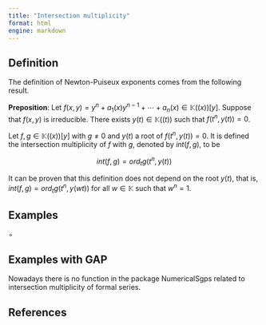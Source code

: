```yaml
---
title: "Intersection multiplicity"
format: html
engine: markdown
---
```


## Definition

The definition of Newton-Puiseux exponents comes from the following result.

$\textbf{Preposition}$: Let $f(x,y) = y^n + a_1(x)y^{n-1} + \cdots + a_n(x) \in \mathbb{K}((x))[y]$. Suppose that $f(x,y)$ is irreducible. There exists $y(t) \in \mathbb{K}((t))$ such that $f(t^n, y(t)) = 0$.

Let $f, g \in \mathbb{K}((x))[y]$ with $g \ne 0$ and $y(t)$ a root of $f(t^n, y(t)) = 0$. It is defined the intersection multiplicity of $f$ with $g$, denoted by $int(f,g)$, to be

$$
int(f,g) = ord_t g(t^n, y(t))
$$

It can be proven that this definition does not depend on the root $y(t)$, that is, $int(f,g) = ord_t g(t^n, y(wt))$ for all $w \in \mathbb{K}$ such that $w^n = 1$.

## Examples

$\circ$

## Examples with GAP

Nowadays there is no function in the package NumericalSgps related to intersection multiplicity of formal series.

## References
